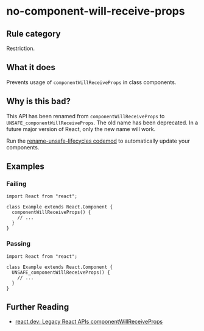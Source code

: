 # no-component-will-receive-props

## Rule category

Restriction.

## What it does

Prevents usage of `componentWillReceiveProps` in class components.

## Why is this bad?

This API has been renamed from `componentWillReceiveProps` to `UNSAFE_componentWillReceiveProps`. The old name has been deprecated. In a future major version of React, only the new name will work.

Run the [rename-unsafe-lifecycles codemod](https://github.com/reactjs/react-codemod#rename-unsafe-lifecycles) to automatically update your components.

## Examples

### Failing

```tsx twoslash
import React from "react";

class Example extends React.Component {
  componentWillReceiveProps() {
    // ...
  }
}
```

### Passing

```tsx twoslash
import React from "react";

class Example extends React.Component {
  UNSAFE_componentWillReceiveProps() {
    // ...
  }
}
```

## Further Reading

- [react.dev: Legacy React APIs componentWillReceiveProps](https://react.dev/reference/react/Component#componentwillreceiveprops)

